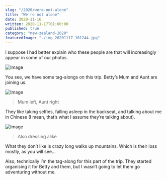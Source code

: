 ```yaml
---
slug: "/2020/were-not-alone"
title: "We're not alone"
date: 2020-11-16
written: 2020-11-17T01:00:00
published: true
category: "new-zealand-2020"
featuredImage: "./img_20201117_101244.jpg"
---
```


I suppose I had better explain who these people are that will increasingly appear in some of our photos.

![Image](img_20201116_121929.jpg)

You see, we have some tag-alongs on this trip. Betty’s Mum and Aunt are joining us.

![Image](img_20201116_121021.jpg)

> Mum left, Aunt right

They like taking selfies, falling asleep in the backseat, and talking about me in Chinese (I mean, that’s what I assume they’re talking about).

![Image](img_20201117_101244.jpg)

> Also dressing alike

What they don’t like is crazy long walks up mountains. Which is their loss mostly, as you will see…

Also, technically I’m the tag-along for this part of the trip. They started organising it for Betty and them, but I wasn’t going to let them go adventuring without me.